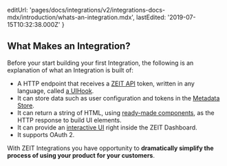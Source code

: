   editUrl:
    'pages/docs/integrations/v2/integrations-docs-mdx/introduction/whats-an-integration.mdx',
  lastEdited: '2019-07-15T10:32:38.000Z'
}

## What Makes an Integration?

Before your start building your first Integration, the following is an explanation of what an Integration is built of:

- A HTTP endpoint that receives a [ZEIT API](/docs/api) token, written in any language, called [a UIHook](/docs/integrations#understanding-uihooks).
- It can store data such as user configuration and tokens in the [Metadata Store](#using-the-metadata-store).
- It can return a string of HTML, using [ready-made components](#component-catalog), as the HTTP response to build UI elements.
- It can provide an [interactive UI](#creating-user-interfaces) right inside the ZEIT Dashboard.
- It supports OAuth 2.

With ZEIT Integrations you have opportunity to **dramatically simplify the process of using your product for your customers**.
